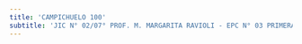 ```yaml
---
title: 'CAMPICHUELO 100'
subtitle: 'JIC N° 02/07° PROF. M. MARGARITA RAVIOLI - EPC N° 03 PRIMERA JUNTA'
---
```


#
